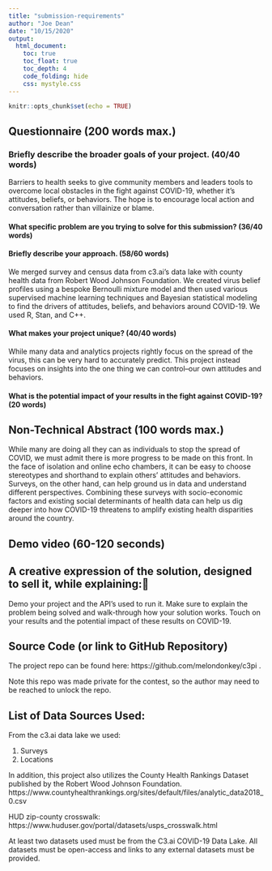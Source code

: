 ```yaml
---
title: "submission-requirements"
author: "Joe Dean"
date: "10/15/2020"
output: 
  html_document:
    toc: true
    toc_float: true
    toc_depth: 4
    code_folding: hide
    css: mystyle.css
---
```


```r
knitr::opts_chunk$set(echo = TRUE)
```

## Questionnaire (200 words max.)

### Briefly describe the broader goals of your project. (40/40 words)

Barriers to health seeks to give community members and leaders tools to overcome local obstacles in the fight against COVID-19, whether it's attitudes, beliefs, or behaviors.  The hope is to encourage local action and conversation rather than villainize or blame.  

#### What specific problem are you trying to solve for this submission? (36/40 words)



#### Briefly describe your approach. (58/60 words)

We merged survey and census data from c3.ai's data lake with county health data from Robert Wood Johnson Foundation.  We created virus belief profiles using a bespoke Bernoulli mixture model and then used various supervised machine learning techniques and Bayesian statistical modeling to find the drivers of attitudes, beliefs, and behaviors around COVID-19.  We used R, Stan, and C++.     

#### What makes your project unique? (40/40 words)

While many data and analytics projects rightly focus on the spread of the virus, this can be very hard to accurately predict.  This project instead focuses on insights into the one thing we can control--our own attitudes and behaviors.   

#### What is the potential impact of your results in the fight against COVID-19? (20 words)




## Non-Technical Abstract (100 words max.)

While many are doing all they can as individuals to stop the spread of COVID, we must admit there is more progress to be made on this front.  In the face of isolation and online echo chambers, it can be easy to choose stereotypes and shorthand to explain others' attitudes and behaviors.  Surveys, on the other hand, can help ground us in data and understand different perspectives.  Combining these surveys with socio-economic factors and existing social determinants of health data can help us dig deeper into how COVID-19 threatens to amplify existing health disparities around the country.  

## Demo video (60-120 seconds)


## A creative expression of the solution, designed to sell it, while explaining:

Demo your project and the API’s used to run it.
Make sure to explain the problem being solved and walk-through how your solution works.
Touch on your results and the potential impact of these results on COVID-19.

## Source Code (or link to GitHub Repository)

The project repo can be found here: https://github.com/melondonkey/c3pi .

Note this repo was made private for the contest, so the author may need to be reached to unlock the repo.  

## List of Data Sources Used:

From the c3.ai data lake we used:

1. Surveys
2. Locations


In addition, this project also utilizes the County Health Rankings Dataset published by the Robert Wood Johnson Foundation.  https://www.countyhealthrankings.org/sites/default/files/analytic_data2018_0.csv


HUD zip-county crosswalk: https://www.huduser.gov/portal/datasets/usps_crosswalk.html 


At least two datasets used must be from the C3.ai COVID-19 Data Lake.
All datasets must be open-access and links to any external datasets must be provided.